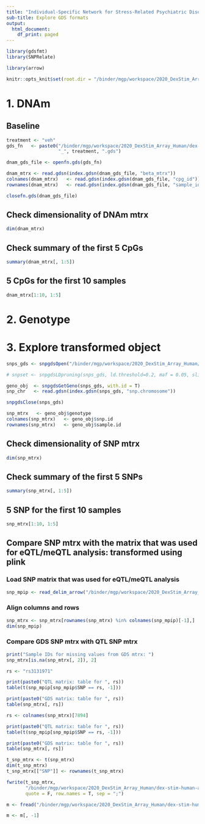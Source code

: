 ```yaml
---
title: "Individual-Specific Network for Stress-Related Psychiatric Disorders"
sub-title: Explore GDS formats
output:
  html_document:
    df_print: paged
---
```


```r
library(gdsfmt)
library(SNPRelate)

library(arrow)
```

```r
knitr::opts_knit$set(root.dir = "/binder/mgp/workspace/2020_DexStim_Array_Human/dex-stim-human-isns/input/")
```

# 1. DNAm

## Baseline 

```r
treatment <- "veh"
gds_fn   <- paste0("/binder/mgp/workspace/2020_DexStim_Array_Human/dex-stim-human-isns/input/dnam/gds/methyl_beta_mtrx_corrected_for_cov",  
                   "_", treatment, ".gds") 

dnam_gds_file <- openfn.gds(gds_fn)

dnam_mtrx <- read.gdsn(index.gdsn(dnam_gds_file, "beta_mtrx"))
colnames(dnam_mtrx)   <- read.gdsn(index.gdsn(dnam_gds_file, "cpg_id"))
rownames(dnam_mtrx)   <- read.gdsn(index.gdsn(dnam_gds_file, "sample_id"))

closefn.gds(dnam_gds_file)
```

## Check dimensionality of DNAm mtrx

```r
dim(dnam_mtrx)
```

## Check summary of the first 5 CpGs

```r
summary(dnam_mtrx[, 1:5])
```

## 5 CpGs for the first 10 samples

```r
dnam_mtrx[1:10, 1:5]
```
# 2. Genotype

# 3. Explore transformed object

```r
snps_gds <- snpgdsOpen("/binder/mgp/workspace/2020_DexStim_Array_Human/dex-stim-human-isns/input/snps/gds/dex_geno_imputed.gds")

# snpset <- snpgdsLDpruning(snps_gds, ld.threshold=0.2, maf = 0.05, slide.max.bp = 1000000L, slide.max.n = 100, method = "corr")

geno_obj  <- snpgdsGetGeno(snps_gds, with.id = T)
snp_chr   <- read.gdsn(index.gdsn(snps_gds, "snp.chromosome"))

snpgdsClose(snps_gds)

snp_mtrx   <- geno_obj$genotype
colnames(snp_mtrx)   <- geno_obj$snp.id
rownames(snp_mtrx)   <- geno_obj$sample.id
```

## Check dimensionality of SNP mtrx

```r
dim(snp_mtrx)
```

## Check summary of the first 5 SNPs

```r
summary(snp_mtrx[, 1:5])
```

## 5 SNP for the first 10 samples

```r
snp_mtrx[1:10, 1:5]
```
## Compare SNP mtrx with the matrix that was used for eQTL/meQTL analysis: transformed using plink

### Load SNP matrix that was used for eQTL/meQTL analysis

```r
snp_mpip <- read_delim_arrow("/binder/mgp/workspace/2020_DexStim_Array_Human/dex-stim-human-array/data/integrative/matrixEQTL/snp_mtrx.csv", delim = ";")
```

### Align columns and rows

```r
snp_mtrx <- snp_mtrx[rownames(snp_mtrx) %in% colnames(snp_mpip)[-1],]
dim(snp_mpip)
```

### Compare GDS SNP mtrx with QTL SNP mtrx

```r
print("Sample IDs for missing values from GDS mtrx: ")
snp_mtrx[is.na(snp_mtrx[, 2]), 2]
```

```r
rs <- "rs3131971"

print(paste0("QTL matrix: table for ", rs))
table(t(snp_mpip[snp_mpip$SNP == rs, -1]))

print(paste0("GDS matrix: table for ", rs))
table(snp_mtrx[, rs])
```

```r
rs <- colnames(snp_mtrx)[7894]

print(paste0("QTL matrix: table for ", rs))
table(t(snp_mpip[snp_mpip$SNP == rs, -1]))

print(paste0("GDS matrix: table for ", rs))
table(snp_mtrx[, rs])
```



```r
t_snp_mtrx <- t(snp_mtrx)
dim(t_snp_mtrx)
t_snp_mtrx[["SNP"]] <- rownames(t_snp_mtrx)

fwrite(t_snp_mtrx, 
       "/binder/mgp/workspace/2020_DexStim_Array_Human/dex-stim-human-array/data/integrative/matrixEQTL/snp_mtrx_with_na.csv",
       quote = F, row.names = T, sep = ";")
```

```r
m <- fread("/binder/mgp/workspace/2020_DexStim_Array_Human/dex-stim-human-array/data/integrative/matrixEQTL/snp_mtrx_with_na.csv")

m <- m[, -1]
```



